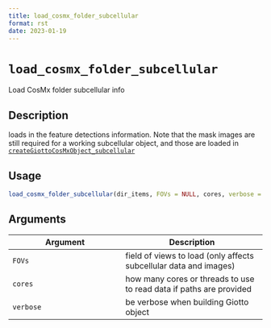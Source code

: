 ```yaml
--- 
title: load_cosmx_folder_subcellular 
format: rst 
date: 2023-01-19 
--- 
```

# `load_cosmx_folder_subcellular`

Load CosMx folder subcellular info


## Description

loads in the feature detections information. Note that the mask
 images are still required for a working subcellular object, and those are loaded
 in [`createGiottoCosMxObject_subcellular`](#creategiottocosmxobjectsubcellular)


## Usage

```r
load_cosmx_folder_subcellular(dir_items, FOVs = NULL, cores, verbose = TRUE)
```


## Arguments

Argument      |Description
------------- |----------------
`FOVs`     |     field of views to load (only affects subcellular data and images)
`cores`     |     how many cores or threads to use to read data if paths are provided
`verbose`     |     be verbose when building Giotto object


